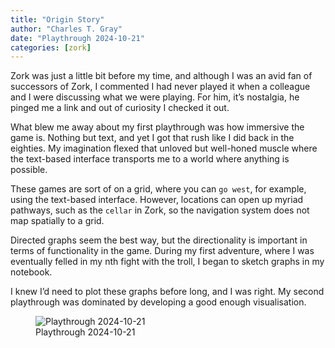 ```yaml
---
title: "Origin Story"
author: "Charles T. Gray"
date: "Playthrough 2024-10-21"
categories: [zork]
---
```


Zork was just a little bit before my time, and although I was an avid fan of successors of Zork, I commented I had never played it when a colleague and I were discussing what we were playing. For him, it's nostalgia, he pinged me a link and out of curiosity I checked it out. 

What blew me away about my first playthrough was how immersive the game is. Nothing but text, and yet I got that rush like I did back in the eighties. My imagination flexed that unloved but well-honed muscle where the text-based interface transports me to a world where anything is possible. 

These games are sort of on a grid, where you can `go west`, for example, using the text-based interface. However, locations can open up myriad pathways, such as the `cellar` in Zork, so the navigation system does not map spatially to a grid. 

Directed graphs seem the best way, but the directionality is important in terms of functionality in the game. During my first adventure, where I was eventually felled in my nth fight with the troll, I began to sketch graphs in my notebook. 

I knew I'd need to plot these graphs before long, and I was right. My second playthrough was dominated by developing a good enough visualisation. 

![Playthrough 2024-10-21](zork-graph.png)

